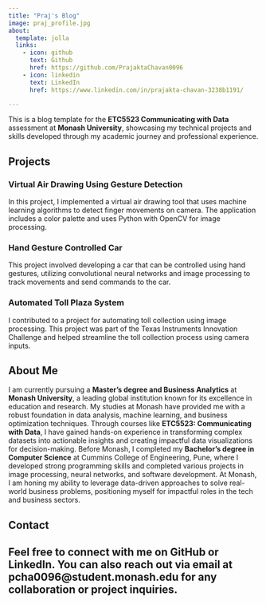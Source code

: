 ```yaml
---
title: "Praj's Blog"
image: praj_profile.jpg
about:
  template: jolla
  links:
    - icon: github
      text: Github
      href: https://github.com/PrajaktaChavan0096
    - icon: linkedin
      text: LinkedIn
      href: https://www.linkedin.com/in/prajakta-chavan-3238b1191/

---
```


This is a blog template for the **ETC5523 Communicating with Data** assessment at **Monash University**, showcasing my technical projects and skills developed through my academic journey and professional experience.

## Projects

### Virtual Air Drawing Using Gesture Detection
In this project, I implemented a virtual air drawing tool that uses machine learning algorithms to detect finger movements on camera. The application includes a color palette and uses Python with OpenCV for image processing.

### Hand Gesture Controlled Car
This project involved developing a car that can be controlled using hand gestures, utilizing convolutional neural networks and image processing to track movements and send commands to the car.

### Automated Toll Plaza System
I contributed to a project for automating toll collection using image processing. This project was part of the Texas Instruments Innovation Challenge and helped streamline the toll collection process using camera inputs.

## About Me

I am currently pursuing a **Master's degree and Business Analytics** at **Monash University**, a leading global institution known for its excellence in education and research. My studies at Monash have provided me with a robust foundation in data analysis, machine learning, and business optimization techniques. Through courses like **ETC5523: Communicating with Data**, I have gained hands-on experience in transforming complex datasets into actionable insights and creating impactful data visualizations for decision-making.
Before Monash, I completed my **Bachelor's degree in Computer Science** at Cummins College of Engineering, Pune, where I developed strong programming skills and completed various projects in image processing, neural networks, and software development.
At Monash, I am honing my ability to leverage data-driven approaches to solve real-world business problems, positioning myself for impactful roles in the tech and business sectors.

## Contact

Feel free to connect with me on GitHub or LinkedIn. You can also reach out via email at pcha0096@student.monash.edu for any collaboration or project inquiries.
---

